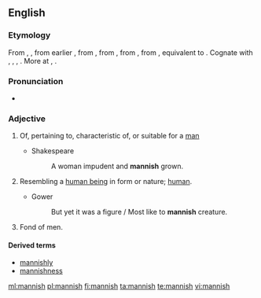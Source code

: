 ==English==

===Etymology===
From {{etyl|enm}} {{term|mannisshe|lang=enm}}, {{term|mannysh|lang=enm}}, from earlier {{term|mennish||human", also "humanity, mankind|lang=enm}}, from {{etyl|ang}} {{term|mennisc||human, natural, humane", also "mankind, humnan race|lang=ang}}, from {{etyl|gem-pro|en}} {{recons|manniskaz||human, humanity|lang=gem-pro}}, from {{etyl|gem-pro|en}} {{recons|mann-||man, human, person|lang=gem-pro}}, from {{etyl|ine-pro|en}} {{recons|mAnw-||man|lang=ine-pro}}, equivalent to {{suffix|man|ish}}. Cognate with {{etyl|nl|-}} {{term|mens||human|lang=osx}}, {{etyl|de|-}} {{term|Mensch||human being|lang=goh}}, {{etyl|da|-}} {{term|mennesk||human|lang=non}}, {{etyl|is|-}} {{term|manneskju||person, human being|lang=is}}. More at {{l|en|man}}, {{l|en|mennish}}.

===Pronunciation===
* {{rhymes|ænɪʃ}}

===Adjective===
{{en-adj}}

# Of, pertaining to, characteristic of, or suitable for a [[man]]
#: {{rfquotek|Chaucer}}
#* Shakespeare
#*: A woman impudent and '''mannish''' grown.
# {{obsolete}} Resembling a [[human being]] in form or nature; [[human]].
#: {{rfquotek|Chaucer}}
#* Gower
#*: But yet it was a figure / Most like to '''mannish''' creature.
# {{obsolete|of a woman}} Fond of men.
#: {{rfquotek|Chaucer}}

====Derived terms====
* [[mannishly]]
* [[mannishness]]

[[ml:mannish]]
[[pl:mannish]]
[[fi:mannish]]
[[ta:mannish]]
[[te:mannish]]
[[vi:mannish]]